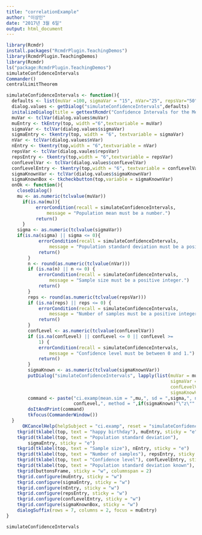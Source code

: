 ---
title: "correlationExample"
author: "이상인"
date: "2017년 3월 6일"
output: html_document
---
```{r}
library(Rcmdr)
install.packages("RcmdrPlugin.TeachingDemos")
library(RcmdrPlugin.TeachingDemos)
library(Rcmdr)
ls("package:RcmdrPlugin.TeachingDemos")
simulateConfidenceIntervals
Commander()
centralLimitTheorem
```


```{r}
simulateConfidenceIntervals <- function(){
  defaults <- list(muVar =100, sigmaVar = "15", nVar="25", repsVar="50",confLevelVar = ".95",sigmaKnowVar="1")
  dialog.values <- getDialog("simulateConfidenceIntervals",defaults)
  initalizeDialog(title = gettextRcmdr("Confidence Intervals for the Mean"))
  muVar <- tclVar(dialog.values$muVar)
  muEntry <- tkEntry(top, width ="6",textvariable = muVar)
  sigmaVar <- tclVar(dialog.values$sigmaVar)
  sigmaEntry <- tkentry(top, width = "6", textvariable = sigmaVar)
  nVar <- tclVar(dialog.values$nVar)
  nEntry <- tkentry(top,width = "6",textvariable = nVar)
  repsVar <- tclVar(dialog.vaules$repsVar)
  repsEntry <- tkentry(top,width = "6",textvariable = repsVar)
  confLevelVar <- tclVar(dialog.values$confLevelVar)
  confLevelEntry <- tkentry(top,width = "6", textvariable = confLevelVar)
  sigmaKnownVar <- tclVar(dialog.values$sigmaKnownVar)
  sigmaKnownBox <- tkcheckbutton(top,variable = sigmaKnownVar)
  onOk <- function(){
    closeDialog()
    mu <- as.numeric(tclvalue(muVar))
      if(is.na(mu)){
           errorCondition(recall = simulateConfidenceIntervals,
               message = "Population mean must be a number.")
           return()
      }
    sigma <- as.numeric(tclvalue(sigmaVar))
    if(is.na(sigma) || sigma <= 0){
            errorCondition(recall = simulateConfidenceIntervals, 
                message = "Population standard deviation must be a positive number.")
            return()
        }
        n <- round(as.numeric(tclvalue(nVar)))
        if (is.na(n) || n <= 0) {
            errorCondition(recall = simulateConfidenceIntervals, 
                message = "Sample size must be a positive integer.")
            return()
        }
        reps <- round(as.numeric(tclvalue(repsVar)))
        if (is.na(reps) || reps <= 0) {
            errorCondition(recall = simulateConfidenceIntervals, 
                message = "Number of samples must be a positive integer.")
            return()
        }
        confLevel <- as.numeric(tclvalue(confLevelVar))
        if (is.na(confLevel) || confLevel <= 0 || confLevel >= 
            1) {
            errorCondition(recall = simulateConfidenceIntervals, 
                message = "Confidence level must be between 0 and 1.")
            return()
        }
        sigmaKnown <- as.numeric(tclvalue(sigmaKnownVar))
        putDialog("simulateConfidenceIntervals", lapply(list(muVar = mu, 
                                                             sigmaVar = sigma,nVar = n,repsVar = reps,
                                                             confLevelVar = confLevel,
                                                             sigmaKnowVar = sigmaKnown),as.character))
        command <- paste("ci.examp(mean.sim = ",mu,", sd = ",sigma,", n = ",n,", reps = ",reps,",conf.level = ",
                         confLevel,", method = ",if(sigmaKnown)"\"z\"" else "\"t\"",")",sep = "")
        doItAndPrint(command)
        tkfocus(CommanderWindow())
  }
      OKCancelHelp(helpSubject = "ci.examp", reset = "simulateConfidenceIntervals", apply = "simulateConfidenceIntervals")
    tkgrid(tklabel(top, text = "happy birthday"), muEntry, sticky = "e")
    tkgrid(tklabel(top, text = "Population standard deviation"), 
        sigmaEntry, sticky = "e")
    tkgrid(tklabel(top, text = "Sample size"), nEntry, sticky = "e")
    tkgrid(tklabel(top, text = "Number of samples"), repsEntry, sticky = "e")
    tkgrid(tklabel(top, text = "Confidence level"), confLevelEntry, sticky = "e")
    tkgrid(tklabel(top, text = "Population standard deviation known"), sigmaKnownBox, sticky = "e")
    tkgrid(buttonsFrame, sticky = "w", columnspan = 2)
    tkgrid.configure(muEntry, sticky = "w")
    tkgrid.configure(sigmaEntry, sticky = "w")
    tkgrid.configure(nEntry, sticky = "w")
    tkgrid.configure(repsEntry, sticky = "w")
    tkgrid.configure(confLevelEntry, sticky = "w")
    tkgrid.configure(sigmaKnownBox, sticky = "w")
    dialogSuffix(rows = 7, columns = 2, focus = muEntry)
}


```

```{r}
simulateConfidenceIntervals
```

